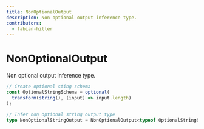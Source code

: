 ```yaml
---
title: NonOptionalOutput
description: Non optional output inference type.
contributors:
  - fabian-hiller
---
```


# NonOptionalOutput

Non optional output inference type.

```ts
// Create optional sting schema
const OptionalStringSchema = optional(
  transform(string(), (input) => input.length)
);

// Infer non optional string output type
type NonOptionalStringOutput = NonOptionalOutput<typeof OptionalStringSchema>; // number
```
